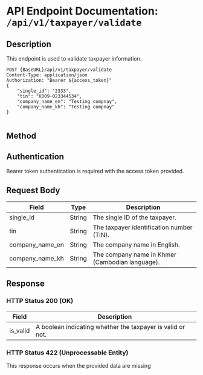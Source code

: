 # API Endpoint Documentation: `/api/v1/taxpayer/validate`

## Description
This endpoint is used to validate taxpayer information.

```http
POST {BaseURL}/api/v1/taxpayer/validate
Content-Type: application/json
Authorization: "Bearer ${access_token}"
{
    "single_id": "2333",
    "tin": "K009-023344534",
    "company_name_en": "Testing compnay",
    "company_name_kh": "Testing compnay"
}
 
```

## Method

## Authentication
Bearer token authentication is required with the access token provided.

## Request Body
| Field            | Type    | Description                                      |
|------------------|---------|--------------------------------------------------|
| single_id        | String  | The single ID of the taxpayer.                   |
| tin              | String  | The taxpayer identification number (TIN).        |
| company_name_en  | String  | The company name in English.                     |
| company_name_kh  | String  | The company name in Khmer (Cambodian language).  |

## Response

### HTTP Status 200 (OK)
| Field   | Description                                    |
|---------|------------------------------------------------|
| is_valid | A boolean indicating whether the taxpayer is valid or not. |

### HTTP Status 422 (Unprocessable Entity)
This response occurs when the provided data are missing